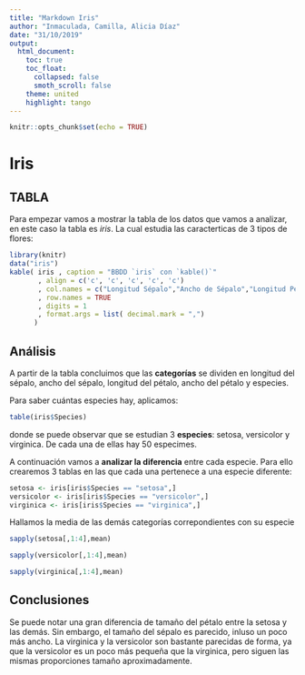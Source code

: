```yaml
---
title: "Markdown Iris"
author: "Inmaculada, Camilla, Alicia Díaz"
date: "31/10/2019"
output: 
  html_document:
    toc: true 
    toc_float:
      collapsed: false
      smoth_scroll: false
    theme: united
    highlight: tango
---
```


```r
knitr::opts_chunk$set(echo = TRUE)
```

# Iris

## TABLA

Para empezar vamos a mostrar la tabla de los datos que vamos a analizar, en este caso la tabla es _iris_. La cual estudia las caracterticas de 3 tipos de flores:

```r
library(knitr)
data("iris")
kable( iris , caption = "BBDD `iris` con `kable()`"
       , align = c('c', 'c', 'c', 'c', 'c')
       , col.names = c("Longitud Sépalo","Ancho de Sépalo","Longitud Pétalo","Ancho Pétalo","Especies")
       , row.names = TRUE
       , digits = 1
       , format.args = list( decimal.mark = ",")
      )
```

## Análisis

A partir de la tabla concluimos que las **categorías** se dividen en longitud del sépalo, ancho del sépalo, longitud del pétalo, ancho del pétalo y especies.

Para saber cuántas especies hay, aplicamos:

```r
table(iris$Species)
```

donde se puede observar que se estudian 3 **especies**: setosa, versicolor y virginica. De cada una de ellas hay 50 especimes.

A continuación vamos a **analizar la diferencia** entre cada especie. Para ello crearemos 3 tablas en las que cada una pertenece a una especie diferente:

```r
setosa <- iris[iris$Species == "setosa",]
versicolor <- iris[iris$Species == "versicolor",]
virginica <- iris[iris$Species == "virginica",]
```

Hallamos la media de las demás categorías correpondientes con su especie

```r
sapply(setosa[,1:4],mean)
````

```r
sapply(versicolor[,1:4],mean)
````

```r
sapply(virginica[,1:4],mean)
````

## Conclusiones

Se puede notar una gran diferencia de tamaño del pétalo entre la setosa y las demás.
Sin embargo, el tamaño del sépalo es parecido, inluso un poco más ancho. La virginica y la versicolor son bastante parecidas de forma, ya que la versicolor es un poco más pequeña que la virginica, pero siguen las mismas proporciones tamaño aproximadamente.